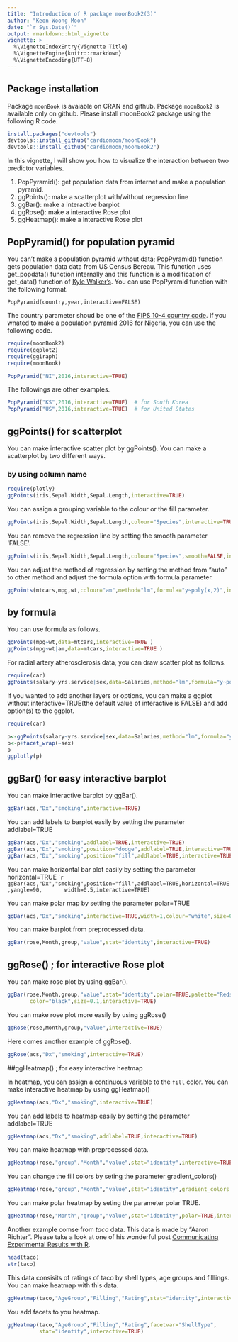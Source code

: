 ```yaml
---
title: "Introduction of R package moonBook2(3)"
author: "Keon-Woong Moon"
date: "`r Sys.Date()`"
output: rmarkdown::html_vignette
vignette: >
  %\VignetteIndexEntry{Vignette Title}
  %\VignetteEngine{knitr::rmarkdown}
  %\VignetteEncoding{UTF-8}
---
```


## Package installation

Package `moonBook` is avaiable on CRAN and github. Package `moonBook2` is available only on github. Please install moonBook2 package using the following R code.

```r
install.packages("devtools")
devtools::install_github("cardiomoon/moonBook")
devtools::install_github("cardiomoon/moonBook2")
```

In this vignette, I will show you how to visualize the interaction between two predictor variables. 

1. PopPyramid(): get population data from internet and make a population pyramid.
2. ggPoints(): make a scatterplot with/without regression line
3. ggBar(): make a interactive barplot
4. ggRose(): make a interactive Rose plot
5. ggHeatmap(): make a interactive Rose plot


## PopPyramid() for population pyramid

You can’t make a population pyramid without data; PopPyramid() function gets population data data from US Census Bereau. This function uses get_popdata() function internally and this function is a modification of get_data() function of [Kyle Walker's](https://rpubs.com/walkerke/pyramids_ggplot2). You can use PopPyramid function with the following format.

```
PopPyramid(country,year,interactive=FALSE)
```

The country parameter shoud be one of the [FIPS 10-4 country code](https://en.wikipedia.org/wiki/List_of_FIPS_country_codes). If you wnated to make a population pyramid 2016 for Nigeria, you can use the following code.

```r
require(moonBook2)
require(ggplot2)
require(ggiraph)
require(moonBook)

PopPyramid("NI",2016,interactive=TRUE)
```
   
The followings are other examples.
```r
PopPyramid("KS",2016,interactive=TRUE)  # for South Korea
PopPyramid("US",2016,interactive=TRUE)  # for United States
```


## ggPoints() for scatterplot


You can make interactive scatter plot by ggPoints(). You can make a scatterplot by two different ways.


### by using column name
```r
require(plotly)
ggPoints(iris,Sepal.Width,Sepal.Length,interactive=TRUE)

```

You can assign a grouping variable to the colour or the fill parameter.

```r
ggPoints(iris,Sepal.Width,Sepal.Length,colour="Species",interactive=TRUE )
```

You can remove the regression line by setting the smooth parameter 'FALSE'.
```r
ggPoints(iris,Sepal.Width,Sepal.Length,colour="Species",smooth=FALSE,interactive=TRUE )
```

You can adjust the method of regression by setting the method from "auto" to other method and adjust the formula option with formula parameter.

```r

ggPoints(mtcars,mpg,wt,colour="am",method="lm",formula="y~poly(x,2)",interactive=TRUE)
```

## by formula

You can use formula as follows.

```r
ggPoints(mpg~wt,data=mtcars,interactive=TRUE )
ggPoints(mpg~wt|am,data=mtcars,interactive=TRUE )
```


For radial artery atherosclerosis data, you can draw scatter plot as follows.
```r
require(car)
ggPoints(salary~yrs.service|sex,data=Salaries,method="lm",formula="y~poly(x,2)",interactive=TRUE )
```

If you wanted to add another layers or options, you can make a ggplot without interactive=TRUE(the default value of interactive is FALSE) and add option(s) to the ggplot. 

```r
require(car)

p<-ggPoints(salary~yrs.service|sex,data=Salaries,method="lm",formula="y~poly(x,2)")
p<-p+facet_wrap(~sex)
p
ggplotly(p)
```

## ggBar() for easy interactive barplot

You can make interactive barplot by ggBar(). 

```r
ggBar(acs,"Dx","smoking",interactive=TRUE)
```

You can add labels to barplot easily by setting the parameter addlabel=TRUE
```r
ggBar(acs,"Dx","smoking",addlabel=TRUE,interactive=TRUE)
ggBar(acs,"Dx","smoking",position="dodge",addlabel=TRUE,interactive=TRUE)
ggBar(acs,"Dx","smoking",position="fill",addlabel=TRUE,interactive=TRUE)
```

You can make horizontal bar plot easily by setting the parameter horizontal=TRUE
````r
ggBar(acs,"Dx","smoking",position="fill",addlabel=TRUE,horizontal=TRUE,yangle=90,
      width=0.5,interactive=TRUE)
```

You can make polar map by setting the parameter polar=TRUE
```r
ggBar(acs,"Dx","smoking",interactive=TRUE,width=1,colour="white",size=0.2,polar=TRUE)
```

You can make barplot from preprocessed data.
```r
ggBar(rose,Month,group,"value",stat="identity",interactive=TRUE)
```


## ggRose() ; for interactive Rose plot

You can make rose plot by using ggBar().

```r
ggBar(rose,Month,group,"value",stat="identity",polar=TRUE,palette="Reds",width=1,
       color="black",size=0.1,interactive=TRUE)
```

You can make rose plot more easily by using ggRose()

```r
ggRose(rose,Month,group,"value",interactive=TRUE)
```

Here comes another example of ggRose().
```r
ggRose(acs,"Dx","smoking",interactive=TRUE)
```


##ggHeatmap() ; for easy interactive heatmap

In heatmap, you can assign a continuous variable to the `fill` color. You can make interactive heatmap by using ggHeatmap()

```r
ggHeatmap(acs,"Dx","smoking",interactive=TRUE)
```

You can add labels to heatmap easily by setting the parameter addlabel=TRUE
```r
ggHeatmap(acs,"Dx","smoking",addlabel=TRUE,interactive=TRUE)
```

You can make heatmap with preprocessed data.

```r
ggHeatmap(rose,"group","Month","value",stat="identity",interactive=TRUE)
```        
You can change the fill colors by seting the parameter gradient_colors() 
```r
ggHeatmap(rose,"group","Month","value",stat="identity",gradient_colors = c("white","red"),interactive=TRUE)
```

You can make polar heatmap by seting the parameter polar TRUE.
```r
ggHeatmap(rose,"Month","group","value",stat="identity",polar=TRUE,interactive=TRUE)
```

Another example comse from *taco* data. This data is made by "Aaron Richter". Please take a look at one of his wonderful post [Communicating Experimental Results with R](http://rikturr.com/blog/communicating-experimental-results-with-r/).


```r
head(taco)
str(taco)
```

This data consisits of ratings of taco by shell types, age groups and filllings. You can make heatmap with this data.

```r
ggHeatmap(taco,"AgeGroup","Filling","Rating",stat="identity",interactive=TRUE)
```

You add facets to you heatmap.
```r
ggHeatmap(taco,"AgeGroup","Filling","Rating",facetvar="ShellType",
          stat="identity",interactive=TRUE)
```
